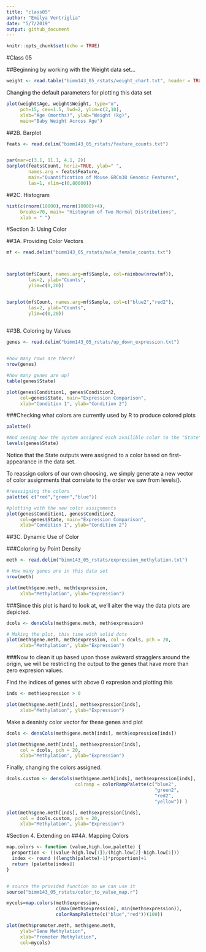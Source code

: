 ```yaml
---
title: "class05"
author: "Emilya Ventriglia"
date: "5/7/2019"
output: github_document
---
```


```r
knitr::opts_chunk$set(echo = TRUE)
```

#Class 05

##Beginning by working with the Weight data set...
```r
weight <- read.table("bimm143_05_rstats/weight_chart.txt", header = TRUE)
```

Changing the default parameters for plotting this data set
```r
plot(weight$Age, weight$Weight, type="o", 
     pch=15, cex=1.5, lwd=2, ylim=c(2,10), 
     xlab="Age (months)", ylab="Weight (kg)", 
     main="Baby Weight Across Age")
```

##2B. Barplot

```r
feats <- read.delim("bimm143_05_rstats/feature_counts.txt")


par(mar=c(3.1, 11.1, 4.1, 2))
barplot(feats$Count, horiz=TRUE, ylab=" ", 
        names.arg = feats$Feature, 
        main="Quantification of Mouse GRCm38 Genomic Features", 
        las=1, xlim=c(0,80000))
```

##2C. Histogram

```r
hist(c(rnorm(10000),rnorm(10000)+4),
     breaks=70, main= "Histogram of Two Normal Distributions",
     xlab = " ")
```


#Section 3: Using Color

##3A. Providing Color Vectors

```r
mf <- read.delim("bimm143_05_rstats/male_female_counts.txt")



barplot(mf$Count, names.arg=mf$Sample, col=rainbow(nrow(mf)), 
        las=2, ylab="Counts",
        ylim=c(0,20))


barplot(mf$Count, names.arg=mf$Sample, col=c("blue2","red2"), 
        las=2, ylab="Counts",
        ylim=c(0,20))
         
```

##3B. Coloring by Values

```r
genes <- read.delim("bimm143_05_rstats/up_down_expression.txt")


#how many rows are there?
nrow(genes)

#how many genes are up?
table(genes$State)
```

```r
plot(genes$Condition1, genes$Condition2,
     col=genes$State, main="Expression Comparison",
     xlab="Condition 1", ylab="Condition 2")
```


###Checking what colors are currently used by R to produce colored plots
```r
palette()

#And seeing how the system assigned each availible color to the "State" in the above plot
levels(genes$State)

```
Notice that the State outputs were assigned to a color based on first-appearance in the data set.

To reassign colors of our own choosing, we simply generate a new vector of color assignments that correlate to the order we saw from levels().

```r
#reassigning the colors
palette( c("red","green","blue"))

#plotting with the new color assignments
plot(genes$Condition1, genes$Condition2,
     col=genes$State, main="Expression Comparison",
     xlab="Condition 1", ylab="Condition 2")
```

##3C. Dynamic Use of Color

###Coloring by Point Density

```r
meth <- read.delim("bimm143_05_rstats/expression_methylation.txt")

# How many genes are in this data set
nrow(meth)

plot(meth$gene.meth, meth$expression,
     xlab="Methylation", ylab="Expression")
```

###Since this plot is hard to look at, we'll alter the way the data plots are depicted.

```r
dcols <- densCols(meth$gene.meth, meth$expression)

# Making the plot, this time with solid dots
plot(meth$gene.meth, meth$expression, col = dcols, pch = 20,
     xlab="Methylation", ylab="Expression")
```

###Now to clean it up based upon those awkward stragglers around the origin, we will be restricting the output to the genes that have more than zero  expresion values.

Find the indices of genes with above 0 expresion and plotting this
```r
inds <- meth$expression > 0

plot(meth$gene.meth[inds], meth$expression[inds],
     xlab="Methylation", ylab="Expression")
```

Make a desnisty color vector for these genes and plot
```r
dcols <- densCols(meth$gene.meth[inds], meth$expression[inds])

plot(meth$gene.meth[inds], meth$expression[inds], 
     col = dcols, pch = 20,
     xlab="Methylation", ylab="Expression")
```


Finally, changing the colors assigned.
```r
dcols.custom <- densCols(meth$gene.meth[inds], meth$expression[inds],
                         colramp = colorRampPalette(c("blue2",
                                                      "green2",
                                                      "red2",
                                                      "yellow")) )

plot(meth$gene.meth[inds], meth$expression[inds], 
     col = dcols.custom, pch = 20,
     xlab="Methylation", ylab="Expression")
```


#Section 4. Extending on
##4A. Mapping Colors

```r
map.colors <- function (value,high.low,palette) {
  proportion <- ((value-high.low[1])/(high.low[2]-high.low[1]))
  index <- round ((length(palette)-1)*proportion)+1
  return (palette[index])
}


# source the provided function so we can use it
source("bimm143_05_rstats/color_to_value_map.r")

mycols=map.colors(meth$expression, 
                  c(max(meth$expression), min(meth$expression)), 
                  colorRampPalette(c("blue","red"))(100))

plot(meth$promoter.meth, meth$gene.meth, 
     ylab="Gene Methylation", 
     xlab="Promoter Methylation", 
     col=mycols)
```
